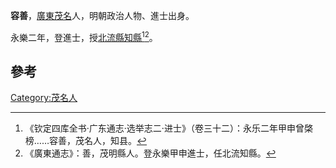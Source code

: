 '''容善'''，[[廣東|廣東]][[茂名|茂名]]人，明朝政治人物、進士出身。

永樂二年，登進士，授[[北流縣|北流縣]][[知縣|知縣]]<ref>《钦定四库全书·广东通志·选举志二·进士》（卷三十二）：永乐二年甲申曾棨榜……容善，茂名人，知县。</ref><ref>《廣東通志》：善，茂明縣人。登永樂甲申進士，任北流知縣。</ref>。

==參考==
{{reflist}}
{{明朝人物小作品}}
{{永樂二年甲申科殿試金榜}}
[[Category:茂名人|Category:茂名人]]